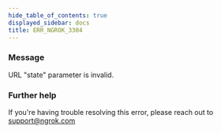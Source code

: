 ```yaml
---
hide_table_of_contents: true
displayed_sidebar: docs
title: ERR_NGROK_3304
---
```


### Message

URL "state" parameter is invalid.

<ErrorDetails />

### Further help

If you're having trouble resolving this error, please reach out to [support@ngrok.com](mailto:support@ngrok.com?subject=Help%20with%20ERR_NGROK_3304)
